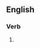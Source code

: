 ==English==

===Verb===
{{head|en|present participle}}

# {{present participle of|dissimulate|lang=en|nocat=1}}